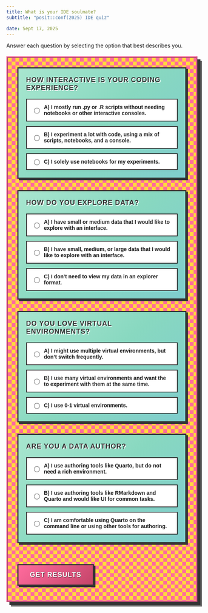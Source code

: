 ```yaml
---
title: What is your IDE soulmate?
subtitle: "posit::conf(2025) IDE quiz"

date: Sept 17, 2025
---
```


Answer each question by selecting the option that best describes you.

```{=html}
<!DOCTYPE html>
<html lang="en">
<head>
    <meta charset="UTF-8">
    <meta name="viewport" content="width=device-width, initial-scale=1.0">
    <style>
        .quiz-container {
            max-width: 600px;
            margin: 20px auto;
            padding: 25px;
            border: 4px ridge #ff6b9d;
            border-radius: 0px;
            font-family: 'Arial Black', Arial, sans-serif;
            background: linear-gradient(45deg, #ff6b9d 25%, transparent 25%), 
                        linear-gradient(-45deg, #ff6b9d 25%, transparent 25%), 
                        linear-gradient(45deg, transparent 75%, #ff6b9d 75%), 
                        linear-gradient(-45deg, transparent 75%, #ff6b9d 75%);
            background-size: 20px 20px;
            background-position: 0 0, 0 10px, 10px -10px, -10px 0px;
            background-color: #ffd93d;
            box-shadow: 8px 8px 0px #333, 12px 12px 0px #666;
        }
        
        .question {
            margin-bottom: 30px;
            padding: 20px;
            background: linear-gradient(135deg, #a8e6cf 0%, #88d8c0 50%, #7fcdcd 100%);
            border: 3px solid #333;
            border-radius: 0px;
            box-shadow: 4px 4px 0px #333;
            position: relative;
        }
        
        .question::before {
            content: '';
            position: absolute;
            top: -3px;
            left: -3px;
            right: -3px;
            bottom: -3px;
            background: repeating-linear-gradient(
                45deg,
                #ff6b9d,
                #ff6b9d 2px,
                #ffd93d 2px,
                #ffd93d 4px
            );
            z-index: -1;
            border-radius: 0px;
        }
        
        .question h3 {
            color: #333;
            margin-top: 0;
            margin-bottom: 18px;
            font-weight: 900;
            text-shadow: 2px 2px 0px #fff;
            font-size: 18px;
            text-transform: uppercase;
            letter-spacing: 1px;
        }
        
        .options {
            display: flex;
            flex-direction: column;
            gap: 12px;
        }
        
        .option {
            display: flex;
            align-items: center;
            padding: 12px 15px;
            border: 2px solid #333;
            border-radius: 0px;
            cursor: pointer;
            transition: all 0.2s ease;
            background: #fff;
            font-weight: bold;
            position: relative;
        }
        
        .option:hover {
            background: #ffeb3b;
            transform: translate(-2px, -2px);
            box-shadow: 4px 4px 0px #333;
        }
        
        .option:active {
            transform: translate(0px, 0px);
            box-shadow: 2px 2px 0px #333;
        }
        
        .option input {
            margin-right: 12px;
            transform: scale(1.2);
            accent-color: #ff6b9d;
        }
        
        .submit-btn {
            background: linear-gradient(135deg, #ff6b9d 0%, #c44569 100%);
            color: white;
            padding: 15px 30px;
            border: 3px solid #333;
            border-radius: 0px;
            cursor: pointer;
            font-size: 18px;
            font-weight: 900;
            margin-top: 25px;
            transition: all 0.2s ease;
            text-transform: uppercase;
            letter-spacing: 1px;
            text-shadow: 1px 1px 0px #333;
            box-shadow: 4px 4px 0px #333;
        }
        
        .submit-btn:hover {
            background: linear-gradient(135deg, #c44569 0%, #ff6b9d 100%);
            transform: translate(-2px, -2px);
            box-shadow: 6px 6px 0px #333;
        }
        
        .submit-btn:active {
            transform: translate(0px, 0px);
            box-shadow: 2px 2px 0px #333;
        }
        
        .submit-btn:disabled {
            background: #999;
            cursor: not-allowed;
            transform: none;
            box-shadow: 2px 2px 0px #666;
        }
        
        .results {
            margin-top: 30px;
            padding: 25px;
            background: linear-gradient(135deg, #a8e6cf 0%, #7fcdcd 100%);
            border: 3px solid #333;
            border-radius: 0px;
            box-shadow: 6px 6px 0px #333;
            position: relative;
        }
        
        .results::before {
            content: '';
            position: absolute;
            top: -6px;
            left: -6px;
            right: -6px;
            bottom: -6px;
            background: repeating-linear-gradient(
                90deg,
                #ffd93d,
                #ffd93d 4px,
                #ff6b9d 4px,
                #ff6b9d 8px
            );
            z-index: -1;
        }
        
        .results h3 {
            color: #333;
            margin-top: 0;
            font-weight: 900;
            text-shadow: 2px 2px 0px #fff;
            font-size: 20px;
            text-transform: uppercase;
            letter-spacing: 1px;
        }
        
        .result-item {
            margin: 12px 0;
            font-size: 16px;
            font-weight: bold;
            color: #333;
            text-shadow: 1px 1px 0px #fff;
        }
        
        .reset-btn {
            background: linear-gradient(135deg, #6c5ce7 0%, #a29bfe 100%);
            color: white;
            padding: 10px 20px;
            border: 2px solid #333;
            border-radius: 0px;
            cursor: pointer;
            margin-left: 15px;
            font-size: 14px;
            font-weight: bold;
            text-transform: uppercase;
            letter-spacing: 0.5px;
            box-shadow: 3px 3px 0px #333;
            transition: all 0.2s ease;
        }
        
        .reset-btn:hover {
            background: linear-gradient(135deg, #a29bfe 0%, #6c5ce7 100%);
            transform: translate(-1px, -1px);
            box-shadow: 4px 4px 0px #333;
        }
        
        .reset-btn:active {
            transform: translate(0px, 0px);
            box-shadow: 1px 1px 0px #333;
        }

        /* High contrast mode for accessibility */
        @media (prefers-contrast: high) {
            .quiz-container {
                background: #fff;
                border: 4px solid #000;
            }
            
            .question {
                background: #f0f0f0;
                border: 3px solid #000;
            }
            
            .option {
                background: #fff;
                border: 2px solid #000;
            }
            
            .option:hover {
                background: #e0e0e0;
            }
        }

        /* Reduced motion for accessibility */
        @media (prefers-reduced-motion: reduce) {
            .option,
            .submit-btn,
            .reset-btn {
                transition: none;
                transform: none;
            }
            
            .option:hover,
            .submit-btn:hover,
            .reset-btn:hover {
                transform: none;
            }
        }
    </style>
</head>
<body>
    <div class="quiz-container">
        <form id="quizForm">
            <div class="question">
                <h3>How interactive is your coding experience?</h3>
                <div class="options">
                    <label class="option">
                        <input type="radio" name="q1" value="A">
                        A) I mostly run .py or .R scripts without needing notebooks or other interactive consoles.
                    </label>
                    <label class="option">
                        <input type="radio" name="q1" value="B">
                        B) I experiment a lot with code, using a mix of scripts, notebooks, and a console.
                    </label>
                    <label class="option">
                        <input type="radio" name="q1" value="C">
                        C) I solely use notebooks for my experiments.
                    </label>
                </div>
            </div>

            <div class="question">
                <h3>How do you explore data?</h3>
                <div class="options">
                    <label class="option">
                        <input type="radio" name="q2" value="A">
                        A) I have small or medium data that I would like to explore with an interface.
                    </label>
                    <label class="option">
                        <input type="radio" name="q2" value="B">
                        B) I have small, medium, or large data that I would like to explore with an interface.
                    </label>
                    <label class="option">
                        <input type="radio" name="q2" value="C">
                        C) I don’t need to view my data in an explorer format.
                    </label>
                </div>
            </div>

            <div class="question">
                <h3>Do you love virtual environments?</h3>
                <div class="options">
                    <label class="option">
                        <input type="radio" name="q3" value="A">
                        A) I might use multiple virtual environments, but don’t switch frequently.
                    </label>
                    <label class="option">
                        <input type="radio" name="q3" value="B">
                        B) I use many virtual environments and want the to experiment with them at the same time. 
                    </label>
                    <label class="option">
                        <input type="radio" name="q3" value="C">
                        C) I use 0-1 virtual environments.
                    </label>
                </div>
            </div>

            <div class="question">
                <h3>Are you a data author?</h3>
                <div class="options">
                    <label class="option">
                        <input type="radio" name="q4" value="A">
                        A) I use authoring tools like Quarto, but do not need a rich environment.
                    </label>
                    <label class="option">
                        <input type="radio" name="q4" value="B">
                        B) I use authoring tools like RMarkdown and Quarto and would like UI for common tasks.
                    </label>
                    <label class="option">
                        <input type="radio" name="q4" value="C">
                        C) I am comfortable using Quarto on the command line or using other tools for authoring.
                    </label>
                </div>
            </div>

            <button type="button" class="submit-btn" onclick="calculateResults()">Get Results</button>
        </form>

        <div id="results" class="results" style="display: none;">
            <h3>Your Quiz Results:</h3>
            <div id="resultContent"></div>
            <button type="button" class="reset-btn" onclick="resetQuiz()">Take Quiz Again</button>
        </div>
    </div>

    <script>
        function calculateResults() {
            const form = document.getElementById('quizForm');
            const formData = new FormData(form);
            
            // Check if all questions are answered
            const questions = ['q1', 'q2', 'q3', 'q4'];
            for (let q of questions) {
                if (!formData.get(q)) {
                    alert('Please answer all questions before getting results.');
                    return;
                }
            }
            
            // Count A, B, C responses
            let countA = 0, countB = 0, countC = 0;
            
            for (let q of questions) {
                const answer = formData.get(q);
                if (answer === 'A') countA++;
                if (answer === 'B') countB++;
                if (answer === 'C') countC++;
            }
            
            // Determine dominant type
            let dominantType = '';
            let maxCount = Math.max(countA, countB, countC);
            
            if (countA === maxCount && countA > countB && countA > countC) {
                dominantType = 'Type A - Analytical Thinker';
            } else if (countB === maxCount && countB > countA && countB > countC) {
                dominantType = 'Type B - Social Connector';
            } else if (countC === maxCount && countC > countA && countC > countB) {
                dominantType = 'Type C - Action Oriented';
            } else {
                // Handle ties
                if (countA === countB && countA > countC) {
                    dominantType = 'Type A/B - Analytical Social';
                } else if (countA === countC && countA > countB) {
                    dominantType = 'Type A/C - Analytical Action';
                } else if (countB === countC && countB > countA) {
                    dominantType = 'Type B/C - Social Action';
                } else {
                    dominantType = 'Balanced Mix - All Types';
                }
            }
            
            // Display results
            const resultContent = document.getElementById('resultContent');
            resultContent.innerHTML = `
                <div class="result-item"><strong>A responses:</strong> ${countA}</div>
                <div class="result-item"><strong>B responses:</strong> ${countB}</div>
                <div class="result-item"><strong>C responses:</strong> ${countC}</div>
                <div class="result-item" style="margin-top: 15px; font-size: 18px; color: #007bff;">
                    <strong>Your Primary Type: ${dominantType}</strong>
                </div>
            `;
            
            document.getElementById('results').style.display = 'block';
            document.getElementById('results').scrollIntoView({ behavior: 'smooth' });
        }
        
        function resetQuiz() {
            document.getElementById('quizForm').reset();
            document.getElementById('results').style.display = 'none';
        }
    </script>
</body>
</html>
```